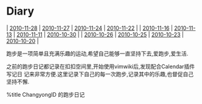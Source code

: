 = Diary =
| [[2010-11-28]] | [[2010-11-27]] | [[2010-11-24]] | [[2010-11-22]] |
| [[2010-11-16]] | [[2010-11-13]] | [[2010-11-11]] | [[2010-10-30]] |
| [[2010-10-26]] | [[2010-10-25]] | [[2010-10-23]] | [[2010-10-20]] |

跑步是一项简单且充满乐趣的运动,希望自己能够一直坚持下去,爱跑步,爱生活.

之前的跑步日记都记录在扣扣空间里,开始使用vimwiki后,发现配合Calendar插件写记日
记来非常方便.这里记录下自己的每一次跑步,记录其中的乐趣,也督促自己坚持不懈.

%title ChangyongID 的跑步日记
